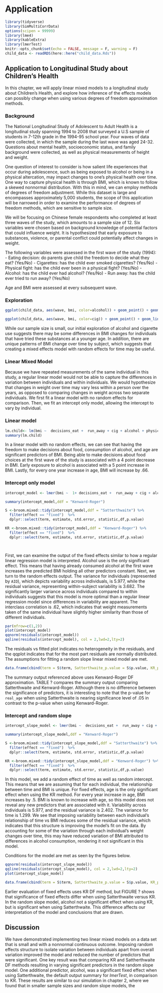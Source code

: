 # Application {#math-sci}


```r
library(tidyverse)
library(SimMultiCorrData)
options(scipen = 99999)
library(lme4)
library(kableExtra)
library(lmerTest)
knitr::opts_chunk$set(echo = FALSE, message = F, warning = F)
child_data <- readRDS(here::here("child_data.Rds"))
```

## Application to Longitudinal Study about Children's Health

In this chapter, we will apply linear mixed models to a longitudinal study about Children's Health, and explore how inference of the effects models can possibly change when using various degrees of freedom approximation methods. 

### Background

The National Longitudinal Study of Adolescent to Adult Health is a longitudinal study spanning 1994 to 2008 that surveyed a U.S sample of students in 7-12th grade in the 1994-95 school year. Four waves of data were collected, in which the sample during the last wave was aged 24-32. Questions about mental health, socioeconomic status, and family background were collected, as well as physical measurements of height and weight. 

One question of interest to consider is how salient life experiences that occur during adolescence, such as being exposed to alcohol or being in a physical altercation, may impact changes to one's physical health over time. One way to capture physical health is through BMI, which is known to follow a skewed nonnormal distribution. With this in mind, we can employ methods of degrees of freedom adjustment. While this dataset is large and encompasses approximately 5,000 students, the scope of this application will be narrowed in order to examine the performance of degrees of freedom methods, which are sensitive to sample size. 

We will be focusing on Chinese female respondents who completed at least three waves of the study, which amounts to a sample size of 12. Six variables were chosen based on background knowledge of potential factors that could influence weight. It is hypothesized that early exposure to substances, violence, or parental conflict could potentially affect changes in weight. 

The following variables were assessed in the first wave of the study (1994):
- Eating decision: do parents give child the freedom to decide what they eat? (Yes/No)
- Cigarettes: has the child ever smoked cigarettes? (Yes/No)
- Physical fight: has the child ever been in a physical fight? (Yes/No)
- Alcohol: has the child ever had alcohol? (Yes/No)
- Run away: has the child ever tried to run away? (Yes/No)

Age and BMI were assessed at every subsequent wave. 

### Exploration

```r
ggplot(child_data, aes(wave, bmi, color=alcohol)) + geom_point() + geom_line(aes(group = AID)) 
```

```r
ggplot(child_data, aes(wave, bmi, color=cig)) + geom_point() + geom_line(aes(group = AID))
```

While our sample size is small, our initial exploration of alcohol and cigarette use suggests there may be some differences in BMI changes for individuals that have tried these substances at a younger age. In addition, there are unique patterns of BMI change over time by subject, which suggests that creating a mixed effects model with random effects for time may be useful.  

### Linear Mixed Model 
Because we have repeated measurements of the same individual in this study, a regular linear model would not be able to capture the differences in variation between individuals and within individuals. We would hypothesize that changes in weight over time may vary less within a person over the years, as opposed to comparing changes in weight across two separate individuals. We first fit a linear model with no random effects for comparison. Then, we fit an intercept only model, allowing the intercept to vary by individual. 

### Linear model 
```r
lm.child<- lm(bmi ~  decisions_eat +  run_away + cig + alcohol + physical_fight + real_age + wave, child_data) 
summary(lm.child)
```

In a linear model with no random effects, we can see that having the freedom to make decisions about food, consumption of alcohol, and age are significant predictors of BMI. Being able to make decisions about food choices at the first wave of the study is associated with a 4 point decrease in BMI. Early exposure to alcohol is associated with a 5 point increase in BMI. Lastly, for every one year increase in age, BMI will increase by .66. 


### Intercept only model
```r
intercept_model <- lmer(bmi ~  1+ decisions_eat +  run_away + cig + alcohol + physical_fight + real_age + (1|AID) + wave, child_data) 

summary(intercept_model,ddf = "Kenward-Roger")

S <-broom.mixed::tidy(intercept_model,ddf = "Satterthwaite") %>%
  filter(effect == "fixed")  %>%
  dplyr::select(term, estimate, std.error, statistic,df,p.value)

KR <-broom.mixed::tidy(intercept_model,ddf = "Kenward-Roger") %>%
  filter(effect == "fixed")  %>%
  dplyr::select(term, estimate, std.error, statistic,df,p.value)

  
```

First, we can examine the output of the fixed effects similar to how a regular linear regression model is interpreted. Alcohol use is the only significant effect. This means that having already consumed alcohol at the first wave increases the predicted BMI holding all other predictors constant. Next, we turn to the random effects output. The variance for individuals (represented by `AID`), which depicts variability across individuals, is 5.977, while the residual variance, representing within-subject variability  is 3.682. The significantly larger variance across individuals compared to within individuals suggests that this model is more optimal than a regular linear regression model since differences in variability are apparent. The interclass correlation is .62, which indicates that weight measurements taken of the same individual have slightly higher similarity than those of different individuals. 

```r
par(mfrow=c(1,2))
plot(intercept_model)
qqnorm(residuals(intercept_model))
qqline(residuals(intercept_model), col = 2,lwd=2,lty=2)
```
The residuals vs fitted plot indicates no heterogeneity in the residuals, and the qqplot indicates that for the most part residuals are normally distributed. The assumptions for fitting a random slope linear mixed model are met. 

```r
data.frame(cbind(term = S$term, Satterthwaite_p.value = S$p.value, KR_p.value =KR$p.value)) %>% kable()
```

The summary output referenced above uses Kenward-Roger DF approximation. TABLE ? compares the summary output comparing Satterthwaite and Kenward-Roger. Although there is no difference between the significance of predictors, it is interesting to note that the p-value for `real_age` when using Satterthwaite is nearing significance level of .05 in contrast to the p-value when using Kenward-Roger.

### Intercept and random slope 

```r
intercept_slope_model <- lmer(bmi ~  decisions_eat +  run_away + cig + alcohol + physical_fight + real_age + wave + ( 1 + wave|AID), child_data) 

summary(intercept_slope_model,ddf = "Kenward-Roger")

S <-broom.mixed::tidy(intercept_slope_model,ddf = "Satterthwaite") %>%
  filter(effect == "fixed")  %>%
  dplyr::select(term, estimate, std.error, statistic,df,p.value)

KR <-broom.mixed::tidy(intercept_slope_model,ddf = "Kenward-Roger") %>%
  filter(effect == "fixed")  %>%
  dplyr::select(term, estimate, std.error, statistic,df,p.value)
```

In this model, we add a random effect of time as well as random intercept. This means that we are assuming that for each individual, the relationship between time and BMI is unique. For fixed effects, age is the only significant effect when using the KR method. For every year increase in age, BMI increases by .5. BMI is known to increase with age, so this model does not reveal any new predictors that are associated with it. Variability across individuals is 5.977, and the residual variance is 2.402. The variance for time is 1.299. We see that imposing variability between each individual's relationship of time vs BMI reduces some of the residual variance, which indicates that this structure is improving the model's fit on the data. By accounting for some of the variation through each individual's weight changes over time, this may have reduced variation of BMI attributed to differences in alcohol consumption, rendering it not significant in this model. 

Conditions for the model are met as seen by the figures below. 
```r
qqnorm(residuals(intercept_slope_model))
qqline(residuals(intercept_slope_model), col = 2,lwd=2,lty=2)
plot(intercept_slope_model)
```

```r
data.frame(cbind(term = S$term, Satterthwaite_p.value = S$p.value, KR_p.value =KR$p.value)) %>% kable()
```

Earlier evaluation of fixed effects uses KR DF method, but FIGURE ? shows that significance of fixed effects differ when using Satterthwaite versus KR. In the random slope model, alcohol not a significant effect when using KR, but is significant when using Satterthwaite. This difference affects our interpretation of the model and conclusions that are drawn.

## Discussion

We have demonstrated implementing two linear mixed models on a data set that is small and with a nonnormal continuous outcome. Imposing random effects structure to isolate variation between individuals apart from overall variation improved the model and reduced the number of predictors that were significant. One key result was that comparing KR and Sattherthwaite DF methods resulting in varying significant predictors in the random slope model. One additional predictor, alcohol, was a significant fixed effect when using Satterthwaite, the default output summary for *lmerTest*, in comparison to KR. These results are similar to our simulation in chapter 2, where we found that in smaller sample sizes and random slope models, the 



